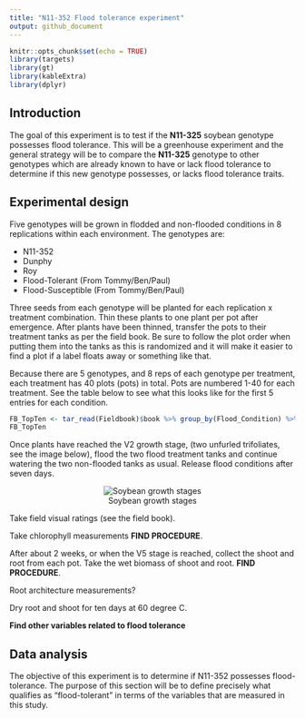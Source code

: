 ```yaml
---
title: "N11-352 Flood tolerance experiment"
output: github_document
---
```


```r
knitr::opts_chunk$set(echo = TRUE)
library(targets)
library(gt)
library(kableExtra)
library(dplyr)
```

## Introduction

The goal of this experiment is to test if the **N11-325** soybean genotype possesses flood tolerance. This will be a greenhouse experiment and the general strategy will be to compare the **N11-325** genotype to other genotypes which are already known to have or lack flood tolerance to determine if this new genotype possesses, or lacks flood tolerance traits.

## Experimental design

Five genotypes will be grown in flodded and non-flooded conditions in 8 replications within each environment. The genotypes are:

  - N11-352
  - Dunphy
  - Roy
  - Flood-Tolerant (From Tommy/Ben/Paul)
  - Flood-Susceptible (From Tommy/Ben/Paul)

Three seeds from each genotype will be planted for each replication x treatment combination. Thin these plants to one plant per pot after emergence. After plants have been thinned, transfer the pots to their treatment tanks as per the field book. Be sure to follow the plot order when putting them into the tanks as this is randomized and it will make it easier to find a plot if a label floats away or something like that.

Because there are 5 genotypes, and 8 reps of each genotype per treatment, each treatment has 40 plots (pots) in total. Pots are numbered 1-40 for each treatment. See the table below to see what this looks like for the first 5 entries for each condition.  

```r
FB_TopTen <- tar_read(Fieldbook)$book %>% group_by(Flood_Condition) %>% top_n(5, 1/Plot) %>% ungroup()
FB_TopTen
```

Once plants have reached the V2 growth stage, (two unfurled trifoliates, see the image below), flood the two flood treatment tanks and continue watering the two non-flooded tanks as usual. Release flood conditions after seven days.  
<center>

![Soybean growth stages](https://prairiecalifornian.com/wp-content/uploads/2015/07/SoybeanGrowthStages-image1.jpg)

</center>

Take field visual ratings (see the field book).  

Take chlorophyll measurements **FIND PROCEDURE**.  

After about 2 weeks, or when the V5 stage is reached, collect the shoot and root from each pot. Take the wet biomass of shoot and root. **FIND PROCEDURE**.  

Root architecture measurements?  

Dry root and shoot for ten days at 60 degree C. 

**Find other variables related to flood tolerance**


## Data analysis

The objective of this experiment is to determine if N11-352 possesses flood-tolerance. The purpose of this section will be to define precisely what qualifies as "flood-tolerant" in terms of the variables that are measured in this study. 


